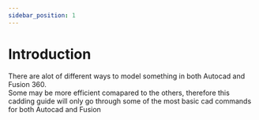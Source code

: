 ```yaml
---
sidebar_position: 1
---
```


# Introduction

There are alot of different ways to model something in both Autocad and Fusion 360.  
Some may be more efficient comapared to the others, therefore this cadding guide will only go through some of the most basic cad commands for both Autocad and Fusion
